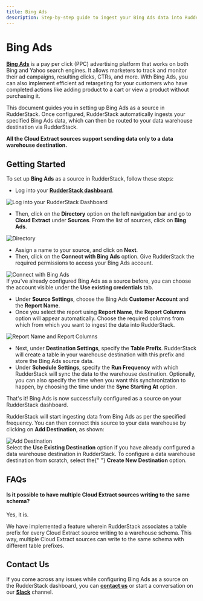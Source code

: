 ```yaml
---
title: Bing Ads
description: Step-by-step guide to ingest your Bing Ads data into RudderStack.
---
```


# Bing Ads

[**Bing Ads**](https://ads.microsoft.com/) is a pay per click \(PPC\) advertising platform that works on both Bing and Yahoo search engines. It allows marketers to track and monitor their ad campaigns, resulting clicks, CTRs, and more. With Bing Ads, you can also implement efficient ad retargeting for your customers who have completed actions like adding product to a cart or view a product without purchasing it.

This document guides you in setting up Bing Ads as a source in RudderStack. Once configured, RudderStack automatically ingests your specified Bing Ads data, which can then be routed to your data warehouse destination via RudderStack.

<div class="infoBlock">
  <strong>
    All the Cloud Extract sources support sending data only to a data warehouse
    destination.
  </strong>
</div>

## Getting Started

To set up **Bing Ads** as a source in RudderStack, follow these steps:

- Log into your [**RudderStack dashboard**](https://app.rudderlabs.com/signup?type=freetrial).

<!--<img src="../../images/assets/1 (15) (1) (1).png" />-->

<img
  src="../../images/assets/1 (15) (1) (1).png"
  alt="Log into your RudderStack Dashboard"
/>

- Then, click on the **Directory** option on the left navigation bar and go to **Cloud Extract** under **Sources**. From the list of sources, click on **Bing Ads**.

<!--<img src="../../images/assets/1 (26).png" />-->

<img src="../../images/assets/1 (26).png" alt="Directory" />

- Assign a name to your source, and click on **Next**.
- Then, click on the **Connect with Bing Ads** option. Give RudderStack the required permissions to access your Bing Ads account.

<!--<img src="../../images/assets/2 (30).png" />-->

<img src="../../images/assets/2 (30).png" alt="Connect with Bing Ads" />

<div class="successBlock">
  If you've already configured Bing Ads as a source before, you can choose the
  account visible under the <strong>Use existing credentials</strong> tab.
</div>

- Under **Source Settings**, choose the Bing Ads **Customer Account** and the **Report Name**.
- Once you select the report using **Report Name**, the **Report Columns** option will appear automatically. Choose the required columns from which from which you want to ingest the data into RudderStack.

<!--<img src="../../images/assets/3 (30).png" />-->

<img
  src="../../images/assets/3 (30).png"
  alt="Report Name and Report Columns"
/>

- Next, under **Destination Settings**, specify the **Table Prefix**. RudderStack will create a table in your warehouse destination with this prefix and store the Bing Ads source data.
- Under **Schedule Settings**, specify the **Run Frequency** with which RudderStack will sync the data to the warehouse destination. Optionally, you can also specify the time when you want this synchronization to happen, by choosing the time under the **Sync Starting At** option.

That's it! Bing Ads is now successfully configured as a source on your RudderStack dashboard.

RudderStack will start ingesting data from Bing Ads as per the specified frequency. You can then connect this source to your data warehouse by clicking on **Add Destination**, as shown:

<!--<img src="../../images/assets/6 (24).png" />-->

<img src="../../images/assets/6 (24).png" alt="Add Destination" />

<div class="infoBlock">
  Select the <strong>Use Existing Destination</strong> option if you have
  already configured a data warehouse destination in RudderStack. To configure a
  data warehouse destination from scratch, select the{" "}
  <strong>Create New Destination</strong> option.
</div>

## FAQs

#### Is it possible to have multiple Cloud Extract sources writing to the same schema?

Yes, it is.

We have implemented a feature wherein RudderStack associates a table prefix for every Cloud Extract source writing to a warehouse schema. This way, multiple Cloud Extract sources can write to the same schema with different table prefixes.

## Contact Us

If you come across any issues while configuring Bing Ads as a source on the RudderStack dashboard, you can [**contact us**](mailto:%20docs@rudderstack.com) or start a conversation on our [**Slack**](https://rudderstack.com/join-rudderstack-slack-community) channel.
